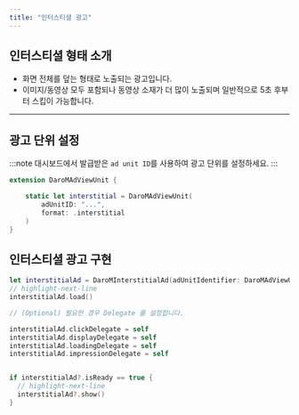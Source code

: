 ```yaml
---
title: "인터스티셜 광고"
---
```


## 인터스티셜 형태 소개

- 화면 전체를 덮는 형태로 노출되는 광고입니다.
- 이미지/동영상 모두 포함되나 동영상 소재가 더 많이 노출되며 일반적으로 5초 후부터 스킵이 가능합니다.

---

## 광고 단위 설정

:::note
대시보드에서 발급받은 `ad unit ID`를 사용하여 광고 단위를 설정하세요.
:::

```swift showLineNumbers
extension DaroMAdViewUnit {

    static let interstitial = DaroMAdViewUnit(
        adUnitID: "...",
        format: .interstitial
    )
}
```

## 인터스티셜 광고 구현

```swift showLineNumbers
let interstitialAd = DaroMInterstitialAd(adUnitIdentifier: DaroMAdViewUnit.interstitial.id)
// highlight-next-line
interstitialAd.load()

// (Optional) 필요한 경우 Delegate 를 설정합니다.

interstitialAd.clickDelegate = self
interstitialAd.displayDelegate = self
interstitialAd.loadingDelegate = self
interstitialAd.impressionDelegate = self


if interstitialAd?.isReady == true {
  // highlight-next-line
  interstitialAd?.show()
}

```